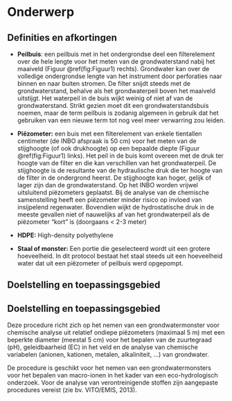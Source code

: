 # Onderwerp

## Definities en afkortingen

```{=html}
<!--
Definities van begrippen en afkortingen die noodzakelijk zijn om dit document te begrijpen en het protocol op een gepaste manier te kunnen uitvoeren.
-->
```
-   **Peilbuis**: een peilbuis met in het ondergrondse deel een filterelement over de hele lengte voor het meten van de grondwaterstand nabij het maaiveld (Figuur \@ref(fig:Figuur1) rechts).
    Grondwater kan over de volledige ondergrondse lengte van het instrument door perforaties naar binnen en naar buiten stromen.
    De filter snijdt steeds met de grondwaterstand, behalve als het grondwaterpeil boven het maaiveld uitstijgt.
    Het waterpeil in de buis wijkt weinig of niet af van de grondwaterstand.
    Strikt gezien moet dit een grondwaterstandsbuis noemen, maar de term peilbuis is zodanig algemeen in gebruik dat het gebruiken van een nieuwe term tot nog veel meer verwarring zou leiden.

-   **Piëzometer:** een buis met een filterelement van enkele tientallen centimeter (de INBO afspraak is 50 cm) voor het meten van de stijghoogte (of ook drukhoogte) op een bepaalde diepte (Figuur \@ref(fig:Figuur1) links).
    Het peil in de buis komt overeen met de druk ter hoogte van de filter en die kan verschillen van het grondwaterpeil.
    De stijghoogte is de resultante van de hydraulische druk die ter hoogte van de filter in de ondergrond heerst.
    De stijghoogte kan hoger, gelijk of lager zijn dan de grondwaterstand.
    Op het INBO worden vrijwel uitsluitend piëzometers geplaatst.
    Bij de analyse van de chemische samenstelling heeft een piëzometer minder risico op invloed van insijpelend regenwater.
    Bovendien wijkt de hydrostatische druk in de meeste gevallen niet of nauwelijks af van het grondwaterpeil als de piëzometer "kort" is (doorgaans \< 2-3 meter)

-   **HDPE:** High-density polyethylene

-   **Staal of monster:** Een portie die geselecteerd wordt uit een grotere hoeveelheid.
    In dit protocol bestaat het staal steeds uit een hoeveelheid water dat uit een piëzometer of peilbuis werd opgepompt.

## Doelstelling en toepassingsgebied

```{=html}
<!--
Doelstelling: omschrijving in woorden waarvoor het protocol dient.
Voorbeelden wat er met de gegevens kan gedaan worden.
Probeer de doelstelling zo veel mogelijk generiek te beschrijven en vermijd projectspecifieke doelstellingen.
Toepassingsgebied: bespreek hier onder welke condities het protocol kan gebruikt worden.
-->
```
## Doelstelling en toepassingsgebied

Deze procedure richt zich op het nemen van een grondwatermonster voor chemische analyse uit relatief ondiepe piëzometers (maximaal 5 m) met een beperkte diameter (meestal 5 cm) voor het bepalen van de zuurtegraad (pH), geleidbaarheid (EC) in het veld en de analyse van chemische variabelen (anionen, kationen, metalen, alkaliniteit, ...) van grondwater.

De procedure is geschikt voor het nemen van een grondwatermonsters voor het bepalen van macro-ionen in het kader van een eco-hydrologisch onderzoek.
Voor de analyse van verontreinigende stoffen zijn aangepaste procedures vereist (zie bv. VITO/EMIS, 2013).
